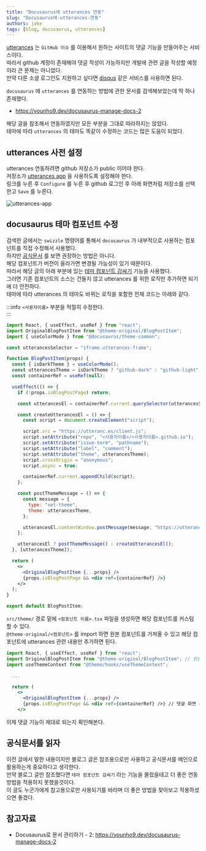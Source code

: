 ```yaml
---
title: "Docusaurus에 utterances 연동"
slug: "Docusaurus에-utterances-연동"
authors: jake
tags: [blog, docusaurus, utterances]
---
```


[utterances](https://utteranc.es/) 는 `GitHub 이슈` 를 이용해서 원하는 사이트의 댓글 기능을 만들어주는 서비스이다.  
따라서 github 계정이 존재해야 댓글 작성이 가능하지만 개발에 관련 글을 작성할 예정이라 큰 문제는 아니었다.  
만약 다른 소셜 로그인도 지원하고 싶다면 [disqus](https://disqus.com/) 같은 서비스를 사용하면 된다.

<!--truncate-->

`docusaurus` 에 `utterances` 를 연동하는 방법에 관한 문서를 검색해보았는데 딱 하나 존재했다.

- https://younho9.dev/docusaurus-manage-docs-2

해당 글을 참조해서 연동하였지만 모든 부분을 그대로 따라하지는 않았다.  
테마에 따라 `utterances` 의 테마도 똑같이 수정하는 코드는 많은 도움이 되었다.

## utterances 사전 설정

utterances 연동하려면 github 저장소가 public 이어야 한다.  
저장소가 [utterances app](https://github.com/apps/utterances) 을 사용하도록 설정해야 한다.  
링크를 누른 후 `Configure` 를 누른 후 github 로그인 후 아래 화면처럼 저장소를 선택한고 `Save` 를 누른다.

![utterances-app](./utterances-app.png)

## docusaurus 테마 컴포넌트 수정

검색한 글에서는 `swizzle` 명령어를 통해서 `docusaurus` 가 내부적으로 사용하는 컴포넌트를 직접 수정해서 사용했다.  
하지만 [공식문서](https://docusaurus.io/ko/docs/using-themes#swizzling-theme-components) 를 보면 권장하는 방법은 아니다.  
해당 컴포넌트가 버전이 올라가면 변경될 가능성이 있기 때문이다.  
따라서 해당 글의 아래 부분에 있는 [테마 컴포넌트 감싸기](https://docusaurus.io/ko/docs/using-themes#wrapping-theme-components) 기능을 사용했다.  
그러면 기존 컴포넌트의 소스는 건들지 않고 utterances 를 위한 로직만 추가하면 되기에 더 안전하다.  
테마에 따라 utterances 의 테마도 바뀌는 로직을 포함한 전체 코드는 아래와 같다.

:::info
`<사용자이름>` 부분을 적절히 수정한다.  
:::

```jsx title="src/theme/BlogPostItem.tsx"
import React, { useEffect, useRef } from "react";
import OriginalBlogPostItem from "@theme-original/BlogPostItem";
import { useColorMode } from "@docusaurus/theme-common";

const utterancesSelector = "iframe.utterances-frame";

function BlogPostItem(props) {
  const { isDarkTheme } = useColorMode();
  const utterancesTheme = isDarkTheme ? "github-dark" : "github-light";
  const containerRef = useRef(null);

  useEffect(() => {
    if (!props.isBlogPostPage) return;

    const utterancesEl = containerRef.current.querySelector(utterancesSelector);

    const createUtterancesEl = () => {
      const script = document.createElement("script");

      script.src = "https://utteranc.es/client.js";
      script.setAttribute("repo", "<사용자이름>/<사용자이름>.github.io");
      script.setAttribute("issue-term", "pathname");
      script.setAttribute("label", "comment");
      script.setAttribute("theme", utterancesTheme);
      script.crossOrigin = "anonymous";
      script.async = true;

      containerRef.current.appendChild(script);
    };

    const postThemeMessage = () => {
      const message = {
        type: "set-theme",
        theme: utterancesTheme,
      };

      utterancesEl.contentWindow.postMessage(message, "https://utteranc.es");
    };

    utterancesEl ? postThemeMessage() : createUtterancesEl();
  }, [utterancesTheme]);

  return (
    <>
      <OriginalBlogPostItem {...props} />
      {props.isBlogPostPage && <div ref={containerRef} />}
    </>
  );
}

export default BlogPostItem;
```

`src/theme/` 경로 밑에 `<컴포넌트 이름>.tsx` 파일을 생성하면 해당 컴포넌트를 커스텀 할 수 있다.  
`@theme-original/<컴포넌트>` 를 import 하면 원본 컴포넌트를 가져올 수 있고 해당 컴포넌트에 utterances 관련 내용만 추가하면 된다.

```jsx {2,7-11} title="src/theme/BlogPostItem.tsx"
import React, { useEffect, useRef } from "react";
import OriginalBlogPostItem from "@theme-original/BlogPostItem"; // 원본 컴포넌트 가져오기
import useThemeContext from "@theme/hooks/useThemeContext";

  ...

  return (
    <>
      <OriginalBlogPostItem {...props} />
      {props.isBlogPostPage && <div ref={containerRef} />} // 댓글 화면 추가
    </>
```

이제 댓글 기능이 제대로 되는지 확인해본다.

## 공식문서를 읽자

이전 글에서 말한 내용이지만 블로그 글은 참조용으로만 사용하고 공식문서를 메인으로 활용하는게 중요하다고 생각한다.  
만약 블로그 글만 참조했다면 `테마 컴포넌트 감싸기` 라는 기능을 몰랐을테고 더 좋은 연동방법을 적용하지 못했을것이다.  
이 글도 누군가에게 참고용으로만 사용되기를 바라며 더 좋은 방법을 찾아보고 적용하셨으면 좋겠다.

## 참고자료

- Docusaurus로 문서 관리하기 - 2: https://younho9.dev/docusaurus-manage-docs-2
